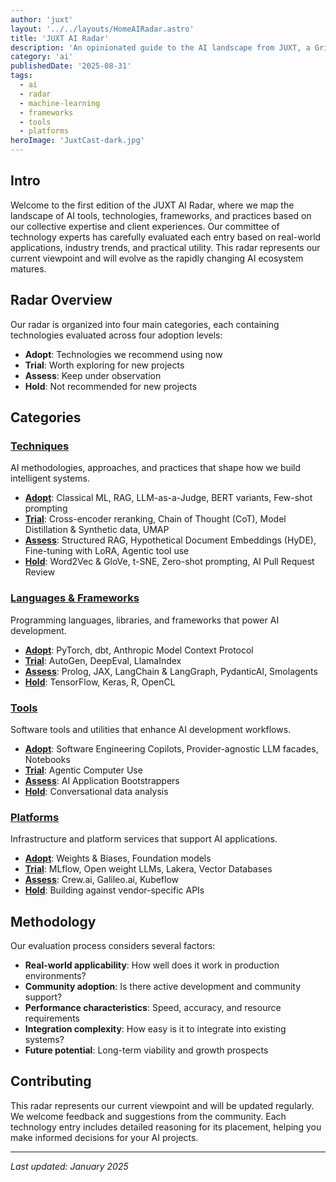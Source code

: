 ```yaml
---
author: 'juxt'
layout: '../../layouts/HomeAIRadar.astro'
title: 'JUXT AI Radar'
description: 'An opinionated guide to the AI landscape from JUXT, a Grid Dynamics company'
category: 'ai'
publishedDate: '2025-08-31'
tags:
  - ai
  - radar
  - machine-learning
  - frameworks
  - tools
  - platforms
heroImage: 'JuxtCast-dark.jpg'
---
```


## Intro

Welcome to the first edition of the JUXT AI Radar, where we map the landscape of AI tools, technologies, frameworks, and practices based on our collective expertise and client experiences. Our committee of technology experts has carefully evaluated each entry based on real-world applications, industry trends, and practical utility. This radar represents our current viewpoint and will evolve as the rapidly changing AI ecosystem matures.

## Radar Overview

Our radar is organized into four main categories, each containing technologies evaluated across four adoption levels:

- **Adopt**: Technologies we recommend using now
- **Trial**: Worth exploring for new projects
- **Assess**: Keep under observation
- **Hold**: Not recommended for new projects

## Categories

### [Techniques](/ai-radar/techniques/)

AI methodologies, approaches, and practices that shape how we build intelligent systems.

- **[Adopt](/ai-radar/techniques/adopt/)**: Classical ML, RAG, LLM-as-a-Judge, BERT variants, Few-shot prompting
- **[Trial](/ai-radar/techniques/trial/)**: Cross-encoder reranking, Chain of Thought (CoT), Model Distillation & Synthetic data, UMAP
- **[Assess](/ai-radar/techniques/assess/)**: Structured RAG, Hypothetical Document Embeddings (HyDE), Fine-tuning with LoRA, Agentic tool use
- **[Hold](/ai-radar/techniques/hold/)**: Word2Vec & GloVe, t-SNE, Zero-shot prompting, AI Pull Request Review

### [Languages & Frameworks](/ai-radar/languages-frameworks/)

Programming languages, libraries, and frameworks that power AI development.

- **[Adopt](/ai-radar/languages-frameworks/adopt/)**: PyTorch, dbt, Anthropic Model Context Protocol
- **[Trial](/ai-radar/languages-frameworks/trial/)**: AutoGen, DeepEval, LlamaIndex
- **[Assess](/ai-radar/languages-frameworks/assess/)**: Prolog, JAX, LangChain & LangGraph, PydanticAI, Smolagents
- **[Hold](/ai-radar/languages-frameworks/hold/)**: TensorFlow, Keras, R, OpenCL

### [Tools](/ai-radar/tools/)

Software tools and utilities that enhance AI development workflows.

- **[Adopt](/ai-radar/tools/adopt/)**: Software Engineering Copilots, Provider-agnostic LLM facades, Notebooks
- **[Trial](/ai-radar/tools/trial/)**: Agentic Computer Use
- **[Assess](/ai-radar/tools/assess/)**: AI Application Bootstrappers
- **[Hold](/ai-radar/tools/hold/)**: Conversational data analysis

### [Platforms](/ai-radar/platforms/)

Infrastructure and platform services that support AI applications.

- **[Adopt](/ai-radar/platforms/adopt/)**: Weights & Biases, Foundation models
- **[Trial](/ai-radar/platforms/trial/)**: MLflow, Open weight LLMs, Lakera, Vector Databases
- **[Assess](/ai-radar/platforms/assess/)**: Crew.ai, Galileo.ai, Kubeflow
- **[Hold](/ai-radar/platforms/hold/)**: Building against vendor-specific APIs

## Methodology

Our evaluation process considers several factors:

- **Real-world applicability**: How well does it work in production environments?
- **Community adoption**: Is there active development and community support?
- **Performance characteristics**: Speed, accuracy, and resource requirements
- **Integration complexity**: How easy is it to integrate into existing systems?
- **Future potential**: Long-term viability and growth prospects

## Contributing

This radar represents our current viewpoint and will be updated regularly. We welcome feedback and suggestions from the community. Each technology entry includes detailed reasoning for its placement, helping you make informed decisions for your AI projects.

---

_Last updated: January 2025_
